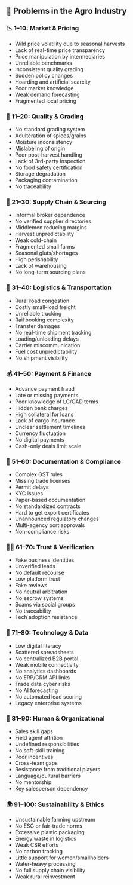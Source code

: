 ## 🧩 Problems in the Agro Industry

### 📉 1–10: Market & Pricing

- Wild price volatility due to seasonal harvests
- Lack of real-time price transparency
- Price manipulation by intermediaries
- Unreliable benchmarks
- Inconsistent quality grading
- Sudden policy changes
- Hoarding and artificial scarcity
- Poor market knowledge
- Weak demand forecasting
- Fragmented local pricing

### 🧪 11–20: Quality & Grading

- No standard grading system
- Adulteration of spices/grains
- Moisture inconsistency
- Mislabeling of origin
- Poor post-harvest handling
- Lack of 3rd-party inspection
- No food safety certification
- Storage degradation
- Packaging contamination
- No traceability

### 🌾 21–30: Supply Chain & Sourcing

- Informal broker dependence
- No verified supplier directories
- Middlemen reducing margins
- Harvest unpredictability
- Weak cold-chain
- Fragmented small farms
- Seasonal gluts/shortages
- High perishability
- Lack of warehousing
- No long-term sourcing plans

### 🚛 31–40: Logistics & Transportation

- Rural road congestion
- Costly small-load freight
- Unreliable trucking
- Rail booking complexity
- Transfer damages
- No real-time shipment tracking
- Loading/unloading delays
- Carrier miscommunication
- Fuel cost unpredictability
- No shipment visibility

### 💰 41–50: Payment & Finance

- Advance payment fraud
- Late or missing payments
- Poor knowledge of LC/CAD terms
- Hidden bank charges
- High collateral for loans
- Lack of cargo insurance
- Unclear settlement timelines
- Currency fluctuation
- No digital payments
- Cash-only deals limit scale

### 📄 51–60: Documentation & Compliance

- Complex GST rules
- Missing trade licenses
- Permit delays
- KYC issues
- Paper-based documentation
- No standardized contracts
- Hard to get export certificates
- Unannounced regulatory changes
- Multi-agency port approvals
- Non-compliance risks

### 🕵️‍♂️ 61–70: Trust & Verification

- Fake business identities
- Unverified leads
- No default recourse
- Low platform trust
- Fake reviews
- No neutral arbitration
- No escrow systems
- Scams via social groups
- No traceability
- Tech adoption resistance

### 📱 71–80: Technology & Data

- Low digital literacy
- Scattered spreadsheets
- No centralized B2B portal
- Weak mobile connectivity
- No analytics dashboards
- No ERP/CRM API links
- Trade data cyber risks
- No AI forecasting
- No automated lead scoring
- Legacy enterprise systems

### 🧠 81–90: Human & Organizational

- Sales skill gaps
- Field agent attrition
- Undefined responsibilities
- No soft-skill training
- Poor incentives
- Cross-team gaps
- Resistance from traditional players
- Language/cultural barriers
- No mentorship
- Key salesperson dependency

### 🌍 91–100: Sustainability & Ethics

- Unsustainable farming upstream
- No ESG or fair-trade norms
- Excessive plastic packaging
- Energy waste in logistics
- Weak CSR efforts
- No carbon tracking
- Little support for women/smallholders
- Water-heavy processing
- No full supply chain visibility
- Weak rural reinvestment
